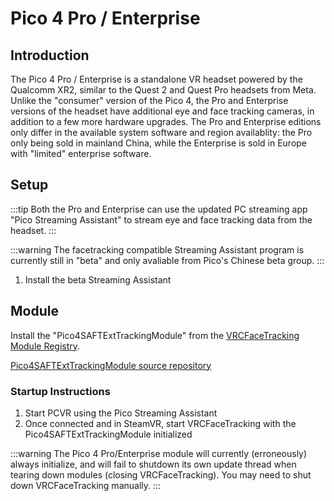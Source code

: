 # Pico 4 Pro / Enterprise

## Introduction

The Pico 4 Pro / Enterprise is a standalone VR headset powered by the Qualcomm XR2, similar to the Quest 2 and Quest Pro headsets from Meta.
Unlike the "consumer" version of the Pico 4, the Pro and Enterprise versions of the headset have additional eye and face tracking cameras, in addition to a few more hardware upgrades. 
The Pro and Enterprise editions only differ in the available system software and region availablity: the Pro only being sold in mainland China, while the Enterprise is sold in Europe with "limited" enterprise software.

## Setup

:::tip
Both the Pro and Enterprise can use the updated PC streaming app "Pico Streaming Assistant" to stream eye and face tracking data from the headset. 
:::

:::warning
The facetracking compatible Streaming Assistant program is currently still in "beta" and only avaliable from Pico's Chinese beta group.
:::

1. Install the beta Streaming Assistant

## Module

Install the "Pico4SAFTExtTrackingModule" from the [VRCFaceTracking Module Registry](../vrcft-software/vrcft.mdx#module-registry).

[Pico4SAFTExtTrackingModule source repository](https://github.com/regzo2/PicoStreamingAssistantFTUDP/tree/vrcfacetracking-module)

### Startup Instructions

1. Start PCVR using the Pico Streaming Assistant 
2. Once connected and in SteamVR, start VRCFaceTracking with the Pico4SAFTExtTrackingModule initialized

:::warning
The Pico 4 Pro/Enterprise module will currently (erroneously) always initialize, and will fail to shutdown its own update thread when tearing down modules (closing VRCFaceTracking).
You may need to shut down VRCFaceTracking manually. 
:::
